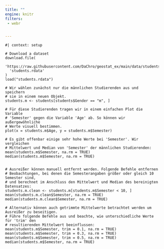 ```yaml
---
title: ""
engine: knitr
filters:
 - webr


---
```


```webr-r

#| context: setup

# Download a dataset
download.file(
  'https://raw.githubusercontent.com/DaChro/geostat_ex/main/data/students.rdata',
  'students.rdata'
)
load("students.rdata")

```

```webr-r

# Wir wählen zunächst nur die männlichen Studierenden aus und speichern 
# sie in einem neuen Objekt.
students.m <- students[students$Gender == "m", ]

# Für diese Studierenden tragen wir in einem einfachen Plot die Variable 
# 'Semester' gegen die Variable 'Age' ab. So können wir außergewöhnliche 
# Werte visuell bestimmen.
plot(x = students.m$Age, y = students.m$Semester)

# Es gibt offenbar einige sehr hohe Werte bei 'Semester'. Wir vergleichen
# Mittelwert und Median von 'Semester' der männlichen Studierenden:
mean(students.m$Semester, na.rm = TRUE)
median(students.m$Semester, na.rm = TRUE)


# Ausreißer können manuell entfernt werden. Folgende Befehle entfernen 
# Beobachtungen, bei denen die Semesterangaben größer oder gleich 10 Semester sind,
# und berechnet im Anschluss den Mittelwert und Median des bereinigten Datensatzes:
students.m.clean <- students.m[students.m$Semester < 10, ]
mean(students.m.clean$Semester, na.rm = TRUE)
median(students.m.clean$Semester, na.rm = TRUE)

# Alternativ können auch getrimmte Mittelwerte betrachtet werden um Ausreißer zu beseitigen. 
# Führe folgende Befehle aus und beachte, wie unterschiedliche Werte für 'trim' den 
# resultierenden Mittelwert beeinflussen:
mean(students.m$Semester, trim = 0.1, na.rm = TRUE)
mean(students.m$Semester, trim = 0.3, na.rm = TRUE)
mean(students.m$Semester, trim = 0.5, na.rm = TRUE)
median(students.m$Semester, na.rm = TRUE)


```


